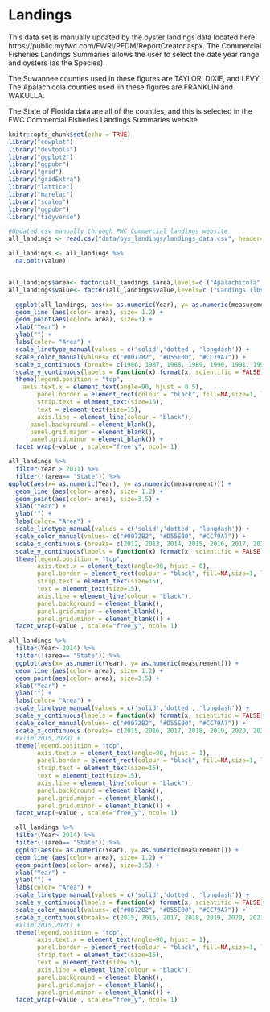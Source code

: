 # Landings  
  
This data set is manually updated by the oyster landings data located here: https://public.myfwc.com/FWRI/PFDM/ReportCreator.aspx.  The Commercial Fisheries Landings Summaries allows the user to select the date year range and oysters (as the Species).  

The Suwannee counties used in these figures are TAYLOR, DIXIE, and LEVY.  
The Apalachicola counties used iin these figures are FRANKLIN and WAKULLA.  
  
  
The State of Florida data are all of the counties, and this is selected in the FWC Commercial Fisheries Landings Summaries website.  


```r
knitr::opts_chunk$set(echo = TRUE)
library("cowplot")
library("devtools")
library("ggplot2")
library("ggpubr")
library("grid")
library("gridExtra")
library("lattice")
library("marelac")
library("scales")
library("ggpubr")
library("tidyverse")
```
  
```r

#Updated csv manually through FWC Commercial landings website
all_landings <- read.csv("data/oys_landings/landings_data.csv", header= T)

all_landings <- all_landings %>% 
  na.omit(value)


all_landings$area<- factor(all_landings $area,levels=c ("Apalachicola", "Suwannee Sound", "State"))
all_landings$value<- factor(all_landings$value,levels=c ("Landings (lbs)", "Total Trips", "CPUE"))

```
  
```r
  ggplot(all_landings, aes(x= as.numeric(Year), y= as.numeric(measurement))) +
  geom_line (aes(color= area), size= 1.2) +
  geom_point(aes(color= area), size=3) +
  xlab("Year") +
  ylab("") +
  labs(color= "Area") +
  scale_linetype_manual(values = c('solid','dotted', 'longdash')) + 
  scale_color_manual(values= c("#0072B2", "#D55E00", "#CC79A7")) +
  scale_x_continuous (breaks= c(1986, 1987, 1988, 1989, 1990, 1991, 1992, 1993, 1994, 1995, 1996, 1997, 1998, 1999, 2000, 2001, 2002, 2003, 2004, 2005, 2006, 2007, 2008, 2009, 2010, 2011, 2012, 2013, 2014,2015, 2016, 2017,2018, 2019, 2020), labels= c(1986, "", 1988, "", 1990, "", 1992, "", 1994, "", 1996, "", 1998, "", 2000, "", 2002, "", 2004, "", 2006, "", 2008, "", 2010, "", 2012, "", 2014,"", 2016, "",2018, "", 2020)) +
  scale_y_continuous(labels = function(x) format(x, scientific = FALSE)) +
  theme(legend.position = "top",
    axis.text.x = element_text(angle=90, hjust = 0.5), 
        panel.border = element_rect(colour = "black", fill=NA,size=1, linetype="solid"), 
        strip.text = element_text(size=15),
        text = element_text(size=15),
        axis.line = element_line(colour = "black"),
      panel.background = element_blank(),
      panel.grid.major = element_blank(), 
      panel.grid.minor = element_blank()) +
  facet_wrap(~value , scales="free_y", ncol= 1) 
```
  
```r
all_landings %>% 
  filter(Year > 2011) %>% 
  filter(!(area== "State")) %>% 
ggplot(aes(x= as.numeric(Year), y= as.numeric(measurement))) +
  geom_line (aes(color= area), size= 1.2) +
  geom_point(aes(color= area), size=3.5) +
  xlab("Year") +
  ylab("") +
  labs(color= "Area") +
  scale_linetype_manual(values = c('solid','dotted', 'longdash')) + 
  scale_color_manual(values= c("#0072B2", "#D55E00", "#CC79A7")) +
  scale_x_continuous (breaks= c(2012, 2013, 2014, 2015, 2016, 2017, 2018, 2019, 2020, 2021)) +
  scale_y_continuous(labels = function(x) format(x, scientific = FALSE)) +
  theme(legend.position = "top",
        axis.text.x = element_text(angle=90, hjust = 0), 
        panel.border = element_rect(colour = "black", fill=NA,size=1, linetype="solid"), 
        strip.text = element_text(size=15),
        text = element_text(size=15),
        axis.line = element_line(colour = "black"),
        panel.background = element_blank(),
        panel.grid.major = element_blank(), 
        panel.grid.minor = element_blank()) +
  facet_wrap(~value , scales="free_y", ncol= 1) 

```

  
```r
all_landings %>% 
  filter(Year> 2014) %>% 
  filter(!(area== "State")) %>% 
  ggplot(aes(x= as.numeric(Year), y= as.numeric(measurement))) +
  geom_line (aes(color= area), size= 1.2) +
  geom_point(aes(color= area), size=3.5) +
  xlab("Year") +
  ylab("") +
  labs(color= "Area") +
  scale_linetype_manual(values = c('solid','dotted', 'longdash')) + 
  scale_y_continuous(labels = function(x) format(x, scientific = FALSE)) +
  scale_color_manual(values= c("#0072B2", "#D55E00", "#CC79A7")) +
  scale_x_continuous (breaks= c(2015, 2016, 2017, 2018, 2019, 2020, 2021)) +
  #xlim(2015,2020) +
  theme(legend.position = "top",
        axis.text.x = element_text(angle=90, hjust = 1), 
        panel.border = element_rect(colour = "black", fill=NA,size=1, linetype="solid"), 
        strip.text = element_text(size=15),
        text = element_text(size=15),
        axis.line = element_line(colour = "black"),
        panel.background = element_blank(),
        panel.grid.major = element_blank(), 
        panel.grid.minor = element_blank()) +
  facet_wrap(~value , scales="free_y", ncol= 1) 

```
  
```r
  all_landings %>% 
  filter(Year> 2014) %>% 
  filter(!(area== "State")) %>% 
  ggplot(aes(x= as.numeric(Year), y= as.numeric(measurement))) +
  geom_line (aes(color= area), size= 1.2) +
  geom_point(aes(color= area), size=3.5) +
  xlab("Year") +
  ylab("") +
  labs(color= "Area") +
  scale_linetype_manual(values = c('solid','dotted', 'longdash')) + 
  scale_y_continuous(labels = function(x) format(x, scientific = FALSE)) +
  scale_color_manual(values= c("#0072B2", "#D55E00", "#CC79A7")) +
  scale_x_continuous(breaks= c(2015, 2016, 2017, 2018, 2019, 2020, 2021)) +
  #xlim(2015,2021) +
  theme(legend.position = "top",
        axis.text.x = element_text(angle=90, hjust = 1), 
        panel.border = element_rect(colour = "black", fill=NA,size=1, linetype="solid"), 
        strip.text = element_text(size=15),
        text = element_text(size=15),
        axis.line = element_line(colour = "black"),
        panel.background = element_blank(),
        panel.grid.major = element_blank(), 
        panel.grid.minor = element_blank()) +
  facet_wrap(~value , scales="free_y", ncol= 1) 

```

